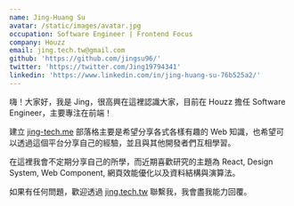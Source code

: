 ```yaml
---
name: Jing-Huang Su
avatar: /static/images/avatar.jpg
occupation: Software Engineer | Frontend Focus
company: Houzz
email: jing.tech.tw@gmail.com
github: 'https://github.com/jingsu96/'
twitter: 'https://twitter.com/Jing19794341'
linkedin: 'https://www.linkedin.com/in/jing-huang-su-76b525a2/'
---
```


嗨！大家好，我是 Jing，很高興在這裡認識大家，目前在 Houzz 擔任 Software Engineer，主要專注在前端！

建立 [jing-tech.me](/) 部落格主要是希望分享各式各樣有趣的 Web 知識，也希望可以透過這個平台分享自己的經驗，並且與其他開發者們互相學習。

在這裡我會不定期分享自己的所學，而近期喜歡研究的主題為 React, Design System, Web Component, 網頁效能優化以及資料結構與演算法。

如果有任何問題，歡迎透過 [jing.tech.tw](mailto://jing.tech.tw@gmail.com) 聯繫我，我會盡我能力回覆。
